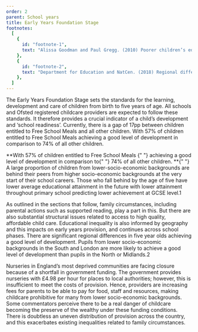 ```yaml
---
order: 2
parent: School years
title: Early Years Foundation Stage
footnotes:
  [
    {
      id: "footnote-1",
      text: "Alissa Goodman and Paul Gregg. (2010) Poorer children’s educational attainment: how important are attitudes and behaviour? Joseph Rowntree Foundation.",
    },
    {
      id: "footnote-2",
      text: "Department for Education and NatCen. (2018) Regional differences in attainment in the early years.",
    },
  ]
---
```



The Early Years Foundation Stage sets the standards for the learning,
development and care of children from birth to five years of age. All schools
and Ofsted registered childcare providers are expected to follow these
standards. It therefore provides a crucial indicator of a child’s development
and ‘school readiness’. Currently, there is a gap of 17pp between children
entitled to Free School Meals and all other children. With 57% of children
entitled to Free School Meals achieving a good level of development in
comparison to 74% of all other children.

<div>
  <EarlyYearsFoundationSVG /> 
  <div style={{ "text-align": "center" }}>
    **With
    <span style={{ color: "var(--yellow)" }}>
      57% of children entitled to Free School Meals
    </span>{" "}
    achieving a good level of development in comparison to{" "}
    <span style={{ color: "var(--cobalt)" }}>74% of all other children.</span>
    **{" "}
  </div>
</div>

<div>
  A large proportion of children from lower-socio-economic backgrounds are behind
  their peers from higher socio-economic backgrounds at the very start of their
  school careers. Those who fall behind by the age of five have lower average
  educational attainment in the future with lower attainment throughout primary
  school predicting lower achievement at GCSE level.<FootnoteLink
  linkId="footnote-1">1</FootnoteLink>

  As outlined in the sections that follow, family circumstances, including
  parental actions such as supported reading, play a part in this. But there are
  also substantial structural issues related to access to high quality, affordable
  child care. Educational inequality is also informed by geography and this
  impacts on early years provision, and continues across school phases. There are
  significant regional differences in five year olds achieving a good level of
  development. Pupils from lower socio-economic backgrounds in the South and
  London are more likely to achieve a good level of development than pupils in the
  North or Midlands.<FootnoteLink linkId="footnote-2">2</FootnoteLink>
</div>

Nurseries in England’s most deprived communities are facing closure because of a
shortfall in government funding. The government provides nurseries with £4.98
per hour for places to local authorities; however, this is insufficient to meet
the costs of provision. Hence, providers are increasing fees for parents to be
able to pay for food, staff and resources, making childcare prohibitive for many
from lower socio-economic backgrounds. Some commentators perceive there to be a
real danger of childcare becoming the preserve of the wealthy under these
funding conditions. There is doubtless an uneven distribution of provision
across the country, and this exacerbates existing inequalities related to family
circumstances.
